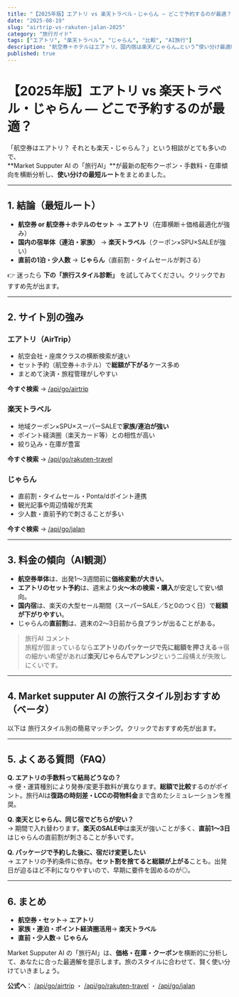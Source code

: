 ```yaml
---
title: "【2025年版】エアトリ vs 楽天トラベル・じゃらん — どこで予約するのが最適？"
date: "2025-08-19"
slug: "airtrip-vs-rakuten-jalan-2025"
category: "旅行ガイド"
tags: ["エアトリ", "楽天トラベル", "じゃらん", "比較", "AI旅行"]
description: "航空券＋ホテルはエアトリ、国内宿は楽天/じゃらん…という“使い分け最適解”をMarket Supputer AIの視点で整理。旅行スタイル別の簡易マッチングも搭載。"
published: true
---
```


# 【2025年版】エアトリ vs 楽天トラベル・じゃらん — どこで予約するのが最適？

「航空券はエアトリ？ それとも楽天・じゃらん？」という相談がとても多いので、  
**Market Supputer AI の「旅行AI」**が最新の配布クーポン・手数料・在庫傾向を横断分析し、**使い分けの最短ルート**をまとめました。

---

## 1. 結論（最短ルート）

- **航空券 or 航空券＋ホテルのセット** → **エアトリ**（在庫横断＋価格最適化が強み）  
- **国内の宿単体（連泊・家族）** → **楽天トラベル**（クーポン×SPU×SALEが強い）  
- **直前の1泊・少人数** → **じゃらん**（直前割・タイムセールが刺さる）

👉 迷ったら **下の「旅行スタイル診断」** を試してみてください。クリックでおすすめ先が出ます。

---

## 2. サイト別の強み

### エアトリ（AirTrip）
- 航空会社・座席クラスの横断検索が速い  
- セット予約（航空券＋ホテル）で**総額が下がる**ケース多め  
- まとめて決済・旅程管理がしやすい

**今すぐ検索** → [/api/go/airtrip](/api/go/airtrip)

### 楽天トラベル
- 地域クーポン×SPU×スーパーSALEで**家族/連泊が強い**  
- ポイント経済圏（楽天カード等）との相性が高い  
- 絞り込み・在庫が豊富

**今すぐ検索** → [/api/go/rakuten-travel](/api/go/rakuten-travel)

### じゃらん
- 直前割・タイムセール・Ponta/dポイント連携  
- 観光記事や周辺情報が充実  
- 少人数・直前予約で刺さることが多い

**今すぐ検索** → [/api/go/jalan](/api/go/jalan)

---

## 3. 料金の傾向（AI観測）

- **航空券単体**は、出発1〜3週間前に**価格変動が大きい**。  
- **エアトリのセット予約**は、週末より**火〜木の検索・購入**が安定して安い傾向。  
- **国内宿**は、楽天の大型セール期間（スーパーSALE／5と0のつく日）で**総額が下がりやすい**。  
- じゃらんの**直前割**は、週末の2〜3日前から良プランが出ることがある。

> 旅行AI コメント  
> 旅程が固まっているなら**エアトリのパッケージで先に総額を押さえる**→宿の細かい希望があれば**楽天/じゃらんでアレンジ**という二段構えが失敗しにくいです。

---

## 4. Market supputer AI の旅行スタイル別おすすめ（ベータ）

以下は 旅行スタイル別の簡易マッチング。クリックでおすすめ先が出ます。

<TravelStyleMatcher />

---

## 5. よくある質問（FAQ）

**Q. エアトリの手数料って結局どうなの？**  
→ 便・運賃種別により発券/変更手数料が異なります。**総額で比較**するのがポイント。旅行AIは**復路の時刻差・LCCの荷物料金**まで含めたシミュレーションを推奨。

**Q. 楽天とじゃらん、同じ宿でどちらが安い？**  
→ 期間で入れ替わります。**楽天のSALE中**は楽天が強いことが多く、**直前1〜3日**はじゃらんの直前割が刺さることが多いです。

**Q. パッケージで予約した後に、宿だけ変更したい**  
→ エアトリの予約条件に依存。**セット割を捨てると総額が上がる**ことも。出発日が迫るほど不利になりやすいので、早期に要件を固めるのが◎。

---

## 6. まとめ

- **航空券・セット**→ **エアトリ**  
- **家族・連泊・ポイント経済圏活用**→ **楽天トラベル**  
- **直前・少人数**→ **じゃらん**

Market Supputer AI の「旅行AI」は、**価格・在庫・クーポン**を横断的に分析して、あなたに合った最適解を提示します。旅のスタイルに合わせて、賢く使い分けていきましょう。

**公式へ**： [/api/go/airtrip](/api/go/airtrip) ・ [/api/go/rakuten-travel](/api/go/rakuten-travel) ・ [/api/go/jalan](/api/go/jalan)
